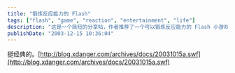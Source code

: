 ```yaml
---
title: "锻炼反应能力的 Flash"
tags: ["flash", "game", "reaction", "entertainment", "life"]
description: "这是一个简短的分享帖，作者推荐了一个可以锻炼反应能力的 Flash 小游戏。该游戏可能设计为测试和提高用户的反应速度和手眼协调能力，是 2003 年流行的网络互动内容形式之一。"
publishDate: "2003-12-15 10:36:04"
---
```


挺经典的。[http://blog.xdanger.com/archives/docs/20031015a.swf](http://blog.xdanger.com/archives/docs/20031015a.swf)
